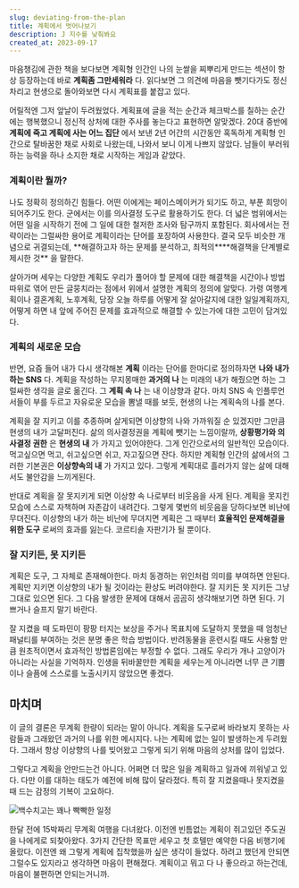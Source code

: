 ```yaml
---
slug: deviating-from-the-plan
title: 계획에서 벗어나보기
description: J 지수를 낮춰봐요
created_at: 2023-09-17
---
```


마음챙김에 관한 책을 보다보면 계획형 인간인 나의 눈쌀을 찌뿌리게 만드는 섹션이 항상 등장하는데 바로 **계획좀 그만세워라** 다. 읽다보면
그 의견에 마음을 뺏기다가도 정신차리고 현생으로 돌아와보면 다시 계획표를 붙잡고 있다.

어릴적엔 그저 앞날이 두려웠었다. 계획표에 글을 적는 순간과 체크박스를 칠하는 순간에는 행복했으니 정신적 상처에 대한 주사를 놓는다고
표현하면 알맞겠다. 20대 중반에 **계획에 죽고 계획에 사는 어느 집단** 에서 보낸 2년 어간의 시간동안 혹독하게 계획형 인간으로
탈바꿈한 채로 사회로 나왔는데, 나와서 보니 이게 나쁘지 않았다. 남들이 부러워하는 능력을 하나 소지한 채로 시작하는 게임과 같았다.

### 계획이란 뭘까?

나도 정확히 정의하긴 힘들다. 어떤 이에게는 페이스메이커가 되기도 하고, 부푼 희망이 되어주기도 한다. 군에서는 이를 의사결정 도구로
활용하기도 한다. 더 넓은 범위에서는 어떤 일을 시작하기 전에 그 일에 대한 철저한 조사와 탐구까지 포함된다. 회사에서는 전략이라는 그럴싸한
용어로 계획이라는 단어를 포장하여 사용한다. 결국 모두 비슷한 개념으로 귀결되는데, **해결하고자 하는 문제를 분석하고,
최적의\*\***해결책을 단계별로 제시한 것\*\* 을 말한다.

살아가며 세우는 다양한 계획도 우리가 풀어야 할 문제에 대한 해결책을 시간이나 방법 따위로 엮어 만든 글뭉치라는 점에서 위에서 설명한 계획의
정의에 알맞다. 가령 여행계획이나 결혼계획, 노후계획, 당장 오늘 하루를 어떻게 잘 살아갈지에 대한 일일계획까지, 어떻게 하면 내 앞에
주어진 문제를 효과적으로 해결할 수 있는가에 대한 고민이 담겨있다.

### 계획의 새로운 모습

반면, 요즘 들어 내가 다시 생각해본 **계획** 이라는 단어를 한마디로 정의하자면 **나와 내가 하는 SNS** 다. 계획을 작성하는
무지몽매한 **과거의 나** 는 미래의 내가 해줬으면 하는 그럴싸한 생각을 글로 옮긴다. 그 **계획 속 나** 는 내 이상향과 같다. 마치
SNS 속 인플루언서들이 부를 두르고 자유로운 모습을 뽐낼 때를 보듯, 현생의 나는 계획속의 나를 본다.

계획을 잘 지키고 이를 추종하며 살게되면 이상향의 나와 가까워질 순 있겠지만 그만큼 현생의 내가 고달퍼진다. 삶의 의사결정권을 계획에 뺏기는
느낌이랄까, **상황평가와 의사결정 권한** 은 **현생의 내** 가 가지고 있어야한다. 그게 인간으로서의 일반적인 모습이다. 먹고싶으면
먹고, 쉬고싶으면 쉬고, 자고짚으면 잔다. 하지만 계획형 인간의 삶에서의 그러한 기본권은 **이상향속의 내** 가 가지고 있다. 그렇게
계획대로 흘러가지 않는 삶에 대해서도 불안감을 느끼게된다.

반대로 계획을 잘 못지키게 되면 이상향 속 나로부터 비웃음을 사게 된다. 계획을 못지킨 모습에 스스로 자책하며 자존감이 내려간다. 그렇게
몇번의 비웃음을 당하다보면 비난에 무뎌진다. 이상향의 내가 하는 비난에 무뎌지면 계획은 그 때부터 **효율적인 문제해결을 위한 도구**
로써의 효과를 잃는다. 코르티솔 자판기가 될 뿐이다.

### 잘 지키든, 못 지키든

계획은 도구, 그 자체로 존재해야한다. 마치 동경하는 위인처럼 의미를 부여하면 안된다. 계획만 지키면 이상향의 내가 될 것이라는 환상도
버려야한다. 잘 지키든 못 지키든 그냥 그대로 있으면 된다. 그 다음 발생한 문제에 대해서 곰곰히 생각해보기면 하면 된다. 기쁘거나 슬프지
말기 바란다.

잘 지켰을 때 도파민이 팡팡 터지는 보상을 주거나 목표치에 도달하지 못했을 때 엄청난 패널티를 부여하는 것은 분명 좋은 학습 방법이다.
반려동물을 훈련시킬 때도 사용할 만큼 원초적이면서 효과적인 방법론임에는 부정할 수 없다. 그래도 우리가 개나 고양이가 아니라는 사실을
기억하자. 인생을 뒤바꿀만한 계획을 세우는게 아니라면 너무 큰 기쁨이나 슬픔에 스스로를 노출시키지 않았으면 좋겠다.

## 마치며

이 글의 결론은 무계획 한량이 되라는 말이 아니다. 계획을 도구로써 바라보지 못하는 사람들과 그래왔던 과거의 나를 위한 메시지다. 나는
계획에 없는 일이 발생하는게 두려웠다. 그래서 항상 이상향의 나를 빚어왔고 그렇게 되기 위해 마음의 상처를 많이 입었다.

그렇다고 계획을 안만드는건 아니다. 어쩌면 더 많은 일을 계획하고 일과에 끼워넣고 있다. 다만 이를 대하는 태도가 예전에 비해 많이
달라졌다. 특히 잘 지켰을때나 못지켰을 때 드는 감정의 기복이 고요하다.

![](http://t1.daumcdn.net/brunch/service/user/aVyy/image/Zu5v7B0Y02sdZu2yyOGQjop2r6c.png)백수치고는
꽤나 빡빡한 일정

한달 전에 15박짜리 무계획 여행을 다녀왔다. 이전엔 빈틈없는 계획이 쥐고있던 주도권을 나에게로 되찾아왔다. 3가지 간단한 목표만 세우고 첫
호텔만 예약한 다음 비행기에 올랐다. 이전엔 왜 그렇게 계획에 집착했을까 싶은 생각이 들었다. 하려고 했던게 안되면 그럴수도 있지라고
생각하면 마음이 편해졌다. 계획이고 뭐고 다 나 좋으라고 하는건데, 마음이 불편하면 안되는거니까.
